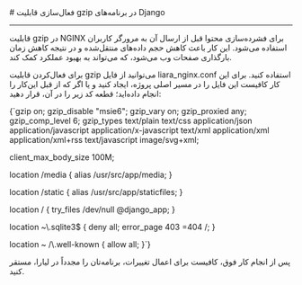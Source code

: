 
<Layout>
# فعال‌سازی قابلیت gzip در برنامه‌های Django
<hr className="mb-2" />

قابلیت gzip در NGINX برای فشرده‌سازی محتوا قبل از ارسال آن به مرورگر کاربران استفاده می‌شود. این کار باعث کاهش حجم داده‌های منتقل‌شده و در نتیجه کاهش زمان بارگذاری صفحات وب می‌شود، که می‌تواند به بهبود عملکرد کمک کند.
<div className="h-2" />

برای فعال‌کردن قابلیت gzip می‌توانید از فایل <Important>liara_nginx.conf</Important> استفاده کنید. برای این کار کافیست این فایل را در مسیر اصلی پروژه، ایجاد کنید و یا اگر که از قبل این‌کار را انجام داده‌اید؛ قطعه کد زیر را در آن، قرار دهید:

<div className="h-2" />
<div dir="ltr">
<Highlight className='conf'>
{`gzip             on;
gzip_disable     "msie6";
gzip_vary        on;
gzip_proxied     any;
gzip_comp_level  6;
gzip_types       text/plain text/css application/json application/javascript application/x-javascript text/xml application/xml application/xml+rss text/javascript image/svg+xml;

client_max_body_size 100M;

location /media {
  alias /usr/src/app/media;
}

location /static {
  alias /usr/src/app/staticfiles;
}

location / {
  try_files /dev/null @django_app;
}

location ~\\.sqlite3$ {
  deny all;
  error_page 403 =404 /;
}

location ~ /\\.well-known {
  allow all;
}`}
</Highlight>
</div>
<div className="h-2" />

پس از انجام کار فوق، کافیست برای اعمال تغییرات، برنامه‌تان را مجدداً در لیارا، مستقر کنید.

<NextPage next="./use-supervisord" />
</Layout>